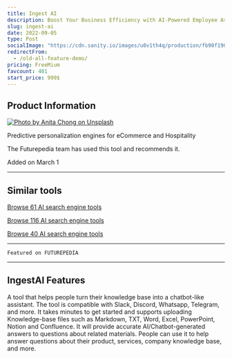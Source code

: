 ```yaml
---
title: Ingest AI
description: Boost Your Business Efficiency with AI-Powered Employee Assistant. Help your employees be always in-the-know, enhancing decision-making, and saving their valuable time!
slug: ingest-ai
date: 2022-09-05
type: Post
socialImage: "https://cdn.sanity.io/images/u0v1th4q/production/fb90f190648d8b3c3b27c292e7826b4375f2e2bb-1900x996.png"
redirectFrom:
  - /old-all-feature-demo/
pricing: FreeMium
favcount: 401
start_price: 999$
---
```


## Product Information

[![Photo by Anita Chong on Unsplash](https://cdn.sanity.io/images/u0v1th4q/production/fb90f190648d8b3c3b27c292e7826b4375f2e2bb-1900x996.png)](https://cdn.sanity.io/images/u0v1th4q/production/fb90f190648d8b3c3b27c292e7826b4375f2e2bb-1900x996.png)

Predictive personalization engines for eCommerce and Hospitality

The Futurepedia team has used this tool and recommends it.

Added on March 1

---
## Similar tools

[Browse 61 AI search engine tools](/)

[Browse 116 AI search engine tools](/)

[Browse 40 AI search engine tools ](/)

---

```
Featured on FUTUREPEDIA

```

---

## IngestAI Features
A tool that helps people turn their knowledge base into a chatbot-like assistant. The tool is compatible with Slack, Discord, Whatsapp, Telegram, and more. It takes minutes to get started and supports uploading Knowledge-base files such as Markdown, TXT, Word, Excel, PowerPoint, Notion and Confluence. It will provide accurate AI/Chatbot-generated answers to questions about related materials. People can use it to help answer questions about their product, services, company knowledge base, and more.